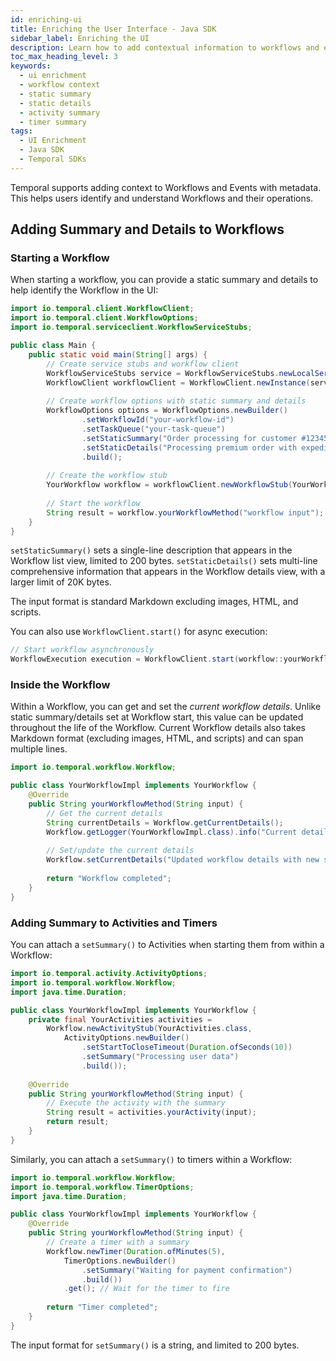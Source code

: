 ```yaml
---
id: enriching-ui
title: Enriching the User Interface - Java SDK
sidebar_label: Enriching the UI
description: Learn how to add contextual information to workflows and events in the Temporal UI using the Java SDK.
toc_max_heading_level: 3
keywords:
  - ui enrichment
  - workflow context
  - static summary
  - static details
  - activity summary
  - timer summary
tags:
  - UI Enrichment
  - Java SDK
  - Temporal SDKs
---
```


Temporal supports adding context to Workflows and Events with metadata. 
This helps users identify and understand Workflows and their operations.

## Adding Summary and Details to Workflows

### Starting a Workflow

When starting a workflow, you can provide a static summary and details to help identify the Workflow in the UI:

```java
import io.temporal.client.WorkflowClient;
import io.temporal.client.WorkflowOptions;
import io.temporal.serviceclient.WorkflowServiceStubs;

public class Main {
    public static void main(String[] args) {
        // Create service stubs and workflow client
        WorkflowServiceStubs service = WorkflowServiceStubs.newLocalServiceStubs();
        WorkflowClient workflowClient = WorkflowClient.newInstance(service);
        
        // Create workflow options with static summary and details
        WorkflowOptions options = WorkflowOptions.newBuilder()
                .setWorkflowId("your-workflow-id")
                .setTaskQueue("your-task-queue")
                .setStaticSummary("Order processing for customer #12345")
                .setStaticDetails("Processing premium order with expedited shipping")
                .build();
        
        // Create the workflow stub
        YourWorkflow workflow = workflowClient.newWorkflowStub(YourWorkflow.class, options);
        
        // Start the workflow
        String result = workflow.yourWorkflowMethod("workflow input");
    }
}
```

`setStaticSummary()` sets a single-line description that appears in the Workflow list view, limited to 200 bytes.
`setStaticDetails()` sets multi-line comprehensive information that appears in the Workflow details view, with a larger limit of 20K bytes.

The input format is standard Markdown excluding images, HTML, and scripts.

You can also use `WorkflowClient.start()` for async execution:

```java
// Start workflow asynchronously
WorkflowExecution execution = WorkflowClient.start(workflow::yourWorkflowMethod, "workflow input");
```

### Inside the Workflow

Within a Workflow, you can get and set the _current workflow details_. 
Unlike static summary/details set at Workflow start, this value can be updated throughout the life of the Workflow. 
Current Workflow details also takes Markdown format (excluding images, HTML, and scripts) and can span multiple lines.

```java
import io.temporal.workflow.Workflow;

public class YourWorkflowImpl implements YourWorkflow {
    @Override
    public String yourWorkflowMethod(String input) {
        // Get the current details
        String currentDetails = Workflow.getCurrentDetails();
        Workflow.getLogger(YourWorkflowImpl.class).info("Current details: " + currentDetails);
        
        // Set/update the current details
        Workflow.setCurrentDetails("Updated workflow details with new status");
        
        return "Workflow completed";
    }
}
```

### Adding Summary to Activities and Timers

You can attach a `setSummary()` to Activities when starting them from within a Workflow:

```java
import io.temporal.activity.ActivityOptions;
import io.temporal.workflow.Workflow;
import java.time.Duration;

public class YourWorkflowImpl implements YourWorkflow {
    private final YourActivities activities = 
        Workflow.newActivityStub(YourActivities.class,
            ActivityOptions.newBuilder()
                .setStartToCloseTimeout(Duration.ofSeconds(10))
                .setSummary("Processing user data")
                .build());
    
    @Override
    public String yourWorkflowMethod(String input) {
        // Execute the activity with the summary
        String result = activities.yourActivity(input);
        return result;
    }
}
```

Similarly, you can attach a `setSummary()` to timers within a Workflow:

```java
import io.temporal.workflow.Workflow;
import io.temporal.workflow.TimerOptions;
import java.time.Duration;

public class YourWorkflowImpl implements YourWorkflow {
    @Override
    public String yourWorkflowMethod(String input) {
        // Create a timer with a summary
        Workflow.newTimer(Duration.ofMinutes(5), 
            TimerOptions.newBuilder()
                .setSummary("Waiting for payment confirmation")
                .build())
            .get(); // Wait for the timer to fire
        
        return "Timer completed";
    }
}
```

The input format for `setSummary()` is a string, and limited to 200 bytes.
